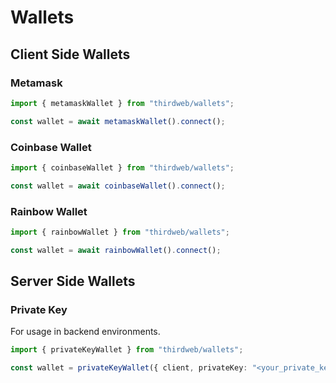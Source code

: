 # Wallets

## Client Side Wallets

### Metamask

```ts
import { metamaskWallet } from "thirdweb/wallets";

const wallet = await metamaskWallet().connect();
```

### Coinbase Wallet

```ts
import { coinbaseWallet } from "thirdweb/wallets";

const wallet = await coinbaseWallet().connect();
```

### Rainbow Wallet

```ts
import { rainbowWallet } from "thirdweb/wallets";

const wallet = await rainbowWallet().connect();
```

## Server Side Wallets

### Private Key

For usage in backend environments.

```ts
import { privateKeyWallet } from "thirdweb/wallets";

const wallet = privateKeyWallet({ client, privateKey: "<your_private_key>" });
```
